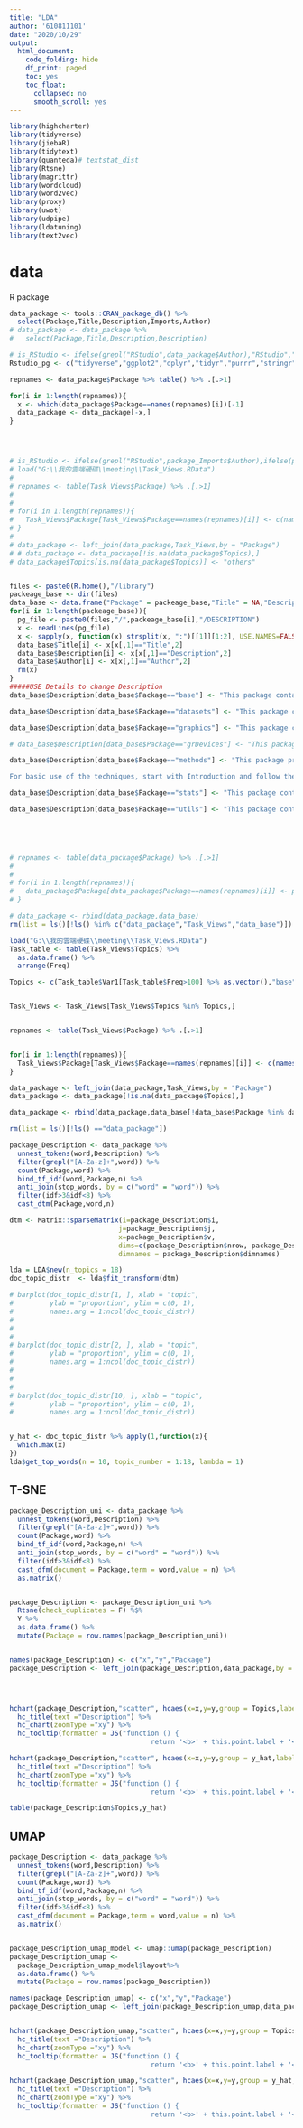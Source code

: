 ```yaml
---
title: "LDA"
author: '610811101'
date: "2020/10/29"
output:
  html_document:
    code_folding: hide
    df_print: paged
    toc: yes
    toc_float:
      collapsed: no
      smooth_scroll: yes
---
```





```r
library(highcharter)
library(tidyverse)
library(jiebaR)
library(tidytext)
library(quanteda)# textstat_dist
library(Rtsne)
library(magrittr)
library(wordcloud)
library(word2vec)
library(proxy)
library(uwot)
library(udpipe)
library(ldatuning)
library(text2vec)
```

# data 

R package   

```r

data_package <- tools::CRAN_package_db() %>%
  select(Package,Title,Description,Imports,Author)
# data_package <- data_package %>%
#   select(Package,Title,Description,Description)

# is_RStudio <- ifelse(grepl("RStudio",data_package$Author),"RStudio","others")
Rstudio_pg <- c("tidyverse","ggplot2","dplyr","tidyr","purrr","stringr","shiny","rmarkdown","flexdashboard","tensorflow","tidymodels","sparklyr","plumber","reticulate")

repnames <- data_package$Package %>% table() %>% .[.>1]

for(i in 1:length(repnames)){
  x <- which(data_package$Package==names(repnames)[i])[-1]
  data_package <- data_package[-x,]
}




# is_RStudio <- ifelse(grepl("RStudio",package_Imports$Author),ifelse(package_Imports$Package %in% Rstudio_pg,"best","RStudio"),"others")
# load("G:\\我的雲端硬碟\\meeting\\Task_Views.RData")
# 
# repnames <- table(Task_Views$Package) %>% .[.>1]
# 
# 
# for(i in 1:length(repnames)){
#   Task_Views$Package[Task_Views$Package==names(repnames)[i]] <- c(names(repnames)[i],paste0(names(repnames)[i],"_",2:repnames[i]))
# }
# 
# data_package <- left_join(data_package,Task_Views,by = "Package")
# # data_package <- data_package[!is.na(data_package$Topics),]
# data_package$Topics[is.na(data_package$Topics)] <- "others"


files <- paste0(R.home(),"/library")
packeage_base <- dir(files)
data_base <- data.frame("Package" = packeage_base,"Title" = NA,"Description" = NA,"Imports" = NA,"Author" = NA,"Topics" = "base" )
for(i in 1:length(packeage_base)){
  pg_file <- paste0(files,"/",packeage_base[i],"/DESCRIPTION")
  x <- readLines(pg_file)
  x <- sapply(x, function(x) strsplit(x, ":")[[1]][1:2], USE.NAMES=FALSE) %>% t()
  data_base$Title[i] <- x[x[,1]=="Title",2]
  data_base$Description[i] <- x[x[,1]=="Description",2]
  data_base$Author[i] <- x[x[,1]=="Author",2]
  rm(x)
}
#####USE Details to change Description
data_base$Description[data_base$Package=="base"] <- "This package contains the basic functions which let R function as a language: arithmetic, input/output, basic programming support, etc. Its contents are available through inheritance from any environment."

data_base$Description[data_base$Package=="datasets"] <- "This package contains a variety of datasets. For a complete list,"

data_base$Description[data_base$Package=="graphics"] <- "This package contains functions for ‘base’ graphics. Base graphics are traditional S-like graphics, as opposed to the more recent grid graphics."

# data_base$Description[data_base$Package=="grDevices"] <- "This package contains functions which support both base and grid graphics."

data_base$Description[data_base$Package=="methods"] <- "This package provides the “S4” or “S version 4” approach to methods and classes in a functional language.

For basic use of the techniques, start with Introduction and follow the links there to the key functions for programming, notably setClass and setMethod."

data_base$Description[data_base$Package=="stats"] <- "This package contains functions for statistical calculations and random number generation."

data_base$Description[data_base$Package=="utils"] <- "This package contains a collection of utility functions."
  




# repnames <- table(data_package$Package) %>% .[.>1]
# 
# 
# for(i in 1:length(repnames)){
#   data_package$Package[data_package$Package==names(repnames)[i]] <- paste0(names(repnames)[i],"_",1:repnames[i])
# }

# data_package <- rbind(data_package,data_base)
rm(list = ls()[!ls() %in% c("data_package","Task_Views","data_base")])
```

```r
load("G:\\我的雲端硬碟\\meeting\\Task_Views.RData")
Task_table <- table(Task_Views$Topics) %>%
  as.data.frame() %>%
  arrange(Freq)

Topics <- c(Task_table$Var1[Task_table$Freq>100] %>% as.vector(),"base")


Task_Views <- Task_Views[Task_Views$Topics %in% Topics,]


repnames <- table(Task_Views$Package) %>% .[.>1]


for(i in 1:length(repnames)){
  Task_Views$Package[Task_Views$Package==names(repnames)[i]] <- c(names(repnames)[i],paste0(names(repnames)[i],"_",2:repnames[i]))
}

data_package <- left_join(data_package,Task_Views,by = "Package")
data_package <- data_package[!is.na(data_package$Topics),]

data_package <- rbind(data_package,data_base[!data_base$Package %in% data_package$Package,])

rm(list = ls()[!ls() =="data_package"])
```






```r
package_Description <- data_package %>%   
  unnest_tokens(word,Description) %>%
  filter(grepl("[A-Za-z]+",word)) %>%
  count(Package,word) %>%
  bind_tf_idf(word,Package,n) %>%
  anti_join(stop_words, by = c("word" = "word")) %>%
  filter(idf>3&idf<8) %>%
  cast_dtm(Package,word,n)
```


```r
dtm <- Matrix::sparseMatrix(i=package_Description$i, 
                           j=package_Description$j, 
                           x=package_Description$v, 
                           dims=c(package_Description$nrow, package_Description$ncol),
                           dimnames = package_Description$dimnames)
```


```r
lda = LDA$new(n_topics = 18)
doc_topic_distr  <- lda$fit_transform(dtm)

# barplot(doc_topic_distr[1, ], xlab = "topic",
#         ylab = "proportion", ylim = c(0, 1),
#         names.arg = 1:ncol(doc_topic_distr))
# 
# 
# 
# barplot(doc_topic_distr[2, ], xlab = "topic", 
#         ylab = "proportion", ylim = c(0, 1), 
#         names.arg = 1:ncol(doc_topic_distr))
# 
# 
# 
# barplot(doc_topic_distr[10, ], xlab = "topic", 
#         ylab = "proportion", ylim = c(0, 1), 
#         names.arg = 1:ncol(doc_topic_distr))


y_hat <- doc_topic_distr %>% apply(1,function(x){
  which.max(x)
})
lda$get_top_words(n = 10, topic_number = 1:18, lambda = 1)

```


## T-SNE      


```r



package_Description_uni <- data_package %>%   
  unnest_tokens(word,Description) %>%
  filter(grepl("[A-Za-z]+",word)) %>%
  count(Package,word) %>%
  bind_tf_idf(word,Package,n) %>%
  anti_join(stop_words, by = c("word" = "word")) %>%
  filter(idf>3&idf<8) %>%
  cast_dfm(document = Package,term = word,value = n) %>%
  as.matrix()


package_Description <- package_Description_uni %>%
  Rtsne(check_duplicates = F) %$%
  Y %>% 
  as.data.frame() %>% 
  mutate(Package = row.names(package_Description_uni))


names(package_Description) <- c("x","y","Package")
package_Description <- left_join(package_Description,data_package,by = "Package")





```



```r
hchart(package_Description,"scatter", hcaes(x=x,y=y,group = Topics,label = Package ,value = Description)) %>%
  hc_title(text ="Description") %>%
  hc_chart(zoomType ="xy") %>%
  hc_tooltip(formatter = JS("function () {
                                   return '<b>' + this.point.label + '</b><br/>'+'Description: '+this.point.value;}"))
```


```r
hchart(package_Description,"scatter", hcaes(x=x,y=y,group = y_hat,label = Package ,value = Description)) %>%
  hc_title(text ="Description") %>%
  hc_chart(zoomType ="xy") %>%
  hc_tooltip(formatter = JS("function () {
                                   return '<b>' + this.point.label + '</b><br/>'+'Description: '+this.point.value;}"))
```



```r
table(package_Description$Topics,y_hat)
```

## UMAP   

```r


package_Description <- data_package %>%   
  unnest_tokens(word,Description) %>%
  filter(grepl("[A-Za-z]+",word)) %>%
  count(Package,word) %>%
  bind_tf_idf(word,Package,n) %>%
  anti_join(stop_words, by = c("word" = "word")) %>%
  filter(idf>3&idf<8) %>%
  cast_dfm(document = Package,term = word,value = n) %>%
  as.matrix() 


package_Description_umap_model <- umap::umap(package_Description)
package_Description_umap <- 
  package_Description_umap_model$layout%>% 
  as.data.frame() %>% 
  mutate(Package = row.names(package_Description))

names(package_Description_umap) <- c("x","y","Package")
package_Description_umap <- left_join(package_Description_umap,data_package,by = "Package")



```

```r
hchart(package_Description_umap,"scatter", hcaes(x=x,y=y,group = Topics,label = Package ,value = Description)) %>%
  hc_title(text ="Description") %>%
  hc_chart(zoomType ="xy") %>%
  hc_tooltip(formatter = JS("function () {
                                   return '<b>' + this.point.label + '</b><br/>'+'Description: '+this.point.value;}"))

```


```r
hchart(package_Description_umap,"scatter", hcaes(x=x,y=y,group = y_hat,label = Package ,value = Description)) %>%
  hc_title(text ="Description") %>%
  hc_chart(zoomType ="xy") %>%
  hc_tooltip(formatter = JS("function () {
                                   return '<b>' + this.point.label + '</b><br/>'+'Description: '+this.point.value;}"))

```
